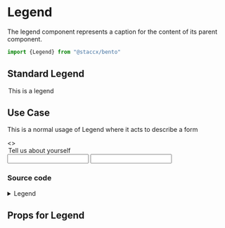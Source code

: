 
<Meta title="Components|Forms/Legend" component={Legend}/>


# Legend
The legend component represents a caption for the content of its parent component.


```javascript
import {Legend} from "@staccx/bento"
```



## Standard Legend

<Preview>
  <Story name="Standard">
   <Legend >This is a legend</Legend>
  </Story>
</Preview>

## Use Case
This is a normal usage of Legend where it acts to describe a form

<Preview>
    <Story name="Used with an input form">
        <>
        <Legend>Tell us about yourself</Legend>
        <Input label="First name" />
        <Input label="Last name" />
        </>
    </Story>
</Preview>

### Source code
<details><summary>Legend</summary>
<p>

```bash
/**
 * @class Legend
 */

import React from "react"
import PropTypes from "prop-types"
import styled from "styled-components"
import {
  applyVariants,
  font,
  spacing,
  fontFamily,
  fontWeight,
  commonPropTypes
} from "../../../theming"
import themeProps from "./Legend.themeProps"
import { componentCreateFactory } from "../../../theming/utils/createVariantsFunctionFactory"

const Legend = ({ className, children, ...rest }) => (
  <LegendElement className={className} {...rest}>
    {children}
  </LegendElement>
)

const LegendElement = styled.legend`
  font-weight: ${fontWeight.bold};
  font-family: ${fontFamily.body};
  font-size: ${font.h5};
  line-height: 1.2;
  padding-bottom: ${spacing.tiny};
  display: block;
  ${applyVariants(themeProps.legend)};
`

Legend.defaultProps = {
  className: ""
}

Legend.propTypes = {
  children: commonPropTypes.children.isRequired,
  className: PropTypes.string
}
Legend.themeProps = themeProps
Legend.createVariants = componentCreateFactory(Legend)

/** @component */
export default Legend


```

</p>
</details>

## Props for Legend
<Props of={Legend} />
